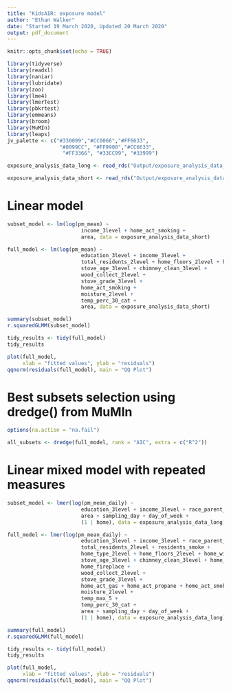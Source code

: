 ```yaml
---
title: "KidsAIR: exposure model"
author: "Ethan Walker"
date: "Started 19 March 2020, Updated 20 March 2020"
output: pdf_document
---
```


```r
knitr::opts_chunk$set(echo = TRUE)
```

```r
library(tidyverse)
library(readxl)
library(naniar)
library(lubridate)
library(zoo)
library(lme4)
library(lmerTest)
library(pbkrtest)
library(emmeans)
library(broom)
library(MuMIn)
library(leaps)
jv_palette <- c("#330099","#CC0066","#FF6633", 
                 "#0099CC", "#FF9900","#CC6633",
                  "#FF3366", "#33CC99", "#33999")
```

```r
exposure_analysis_data_long <- read_rds("Output/exposure_analysis_data_long.rds") 

exposure_analysis_data_short <- read_rds("Output/exposure_analysis_data_short.rds") 
```

# Linear model
```r
subset_model <- lm(log(pm_mean) ~ 
                        income_3level + home_act_smoking + 
                        area, data = exposure_analysis_data_short)

full_model <- lm(log(pm_mean) ~ 
                        education_3level + income_3level + 
                        total_residents_2level + home_floors_2level + home_windows_2level + 
                        stove_age_3level + chimney_clean_3level + 
                        wood_collect_2level + 
                        stove_grade_3level + 
                        home_act_smoking + 
                        moisture_2level + 
                        temp_perc_30_cat +
                        area, data = exposure_analysis_data_short)

summary(subset_model)
r.squaredGLMM(subset_model)

tidy_results <- tidy(full_model)
tidy_results

plot(full_model, 
     xlab = "fitted values", ylab = "residuals")
qqnorm(residuals(full_model), main = "QQ Plot")
```

# Best subsets selection using dredge() from MuMIn
```r
options(na.action = "na.fail")

all_subsets <- dredge(full_model, rank = "AIC", extra = c("R^2"))
```


# Linear mixed model with repeated measures
```r
subset_model <- lmer(log(pm_mean_daily) ~ 
                        education_3level + income_3level + race_parent_2level + 
                        area + sampling_day + day_of_week +
                        (1 | home), data = exposure_analysis_data_long)

full_model <- lmer(log(pm_mean_daily) ~ 
                        education_3level + income_3level + race_parent_2level + 
                        total_residents_2level + residents_smoke + 
                        home_type_2level + home_floors_2level + home_windows_2level + 
                        stove_age_3level + chimney_clean_3level + home_mold + 
                        home_fireplace + 
                        wood_collect_2level + 
                        stove_grade_3level + 
                        home_act_gas + home_act_propane + home_act_smoking + 
                        moisture_2level + 
                        temp_max_5 + 
                        temp_perc_30_cat +
                        area + sampling_day + day_of_week +
                        (1 | home), data = exposure_analysis_data_long)

summary(full_model)
r.squaredGLMM(full_model)

tidy_results <- tidy(full_model)
tidy_results

plot(full_model, 
     xlab = "fitted values", ylab = "residuals")
qqnorm(residuals(full_model), main = "QQ Plot")
```
